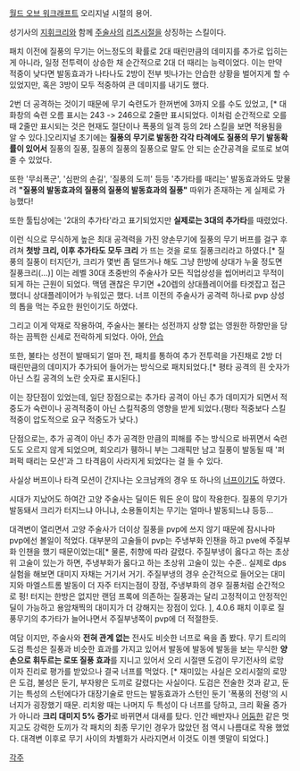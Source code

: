 [[월드 오브 워크래프트]] 오리지널 시절의 용어.

성기사의 [[지휘크리]]와 함께 [[주술사]]의 [[리즈시절]]을 상징하는 스킬이다.

패치 이전에 질풍의 무기는 어느정도의 확률로 2대 때린만큼의 데미지를 추가로 입히는게 아니라, 일정 전투력이 상승한 채 순간적으로 2대 더 때리는 능력이었다. 이는 만약 적중이 낮다면 발동효과가 나타나도 2방이 전부 빗나가는 안습한 상황을 벌어지게 할 수 있었지만, 혹은 3방이 모두 적중하여 큰 데미지를 내기도 했다.

2번 더 공격하는 것이기 때문에 무기 숙련도가 한꺼번에 3까지 오를 수도 있었고, [* 대화창의 숙련 오름 표시는 243 -> 246으로 2줄만 표시되었다. 이처럼 순간적으로 오를 때 2줄만 표시되는 것은 현재도 절단이나 폭풍의 일격 등의 2타 스킬을 보면 적용됨을 알 수 있다.]오리지널 초기에는 '''질풍의 무기로 발동한 각각 타격에도 질풍의 무기 발동확률이 있어서''' 질풍의 질풍, 질풍의 질풍의 질풍으로 말도 안 되는 순간공격을 로또로 보여줄 수 있었다.

또한 '무쇠폭군', '심판의 손길', '질풍의 도끼' 등등 '추가타를 때리는' 발동효과와도 맞물려 '''"질풍의 발동효과의 질풍의 질풍의 발동효과의 질풍"''' 따위가 존재하는 게 실제로 가능했다!

또한 툴팁상에는 '2대의 추가타'라고 표기되었지만 '''실제로는 3대의 추가타'''를 때렸었다.

이런 식으로 무식하게 높은 최대 공격력을 가진 양손무기에 질풍의 무기 버프를 걸구 후려쳐 '''첫방 크리, 이후 추가타도 모두 크리''' 가 뜨는 것을 로또 질풍크리라고 하였다.[* 질풍의 질풍이 터지던가, 크리가 몇번 좀 덜뜨거나 해도 그냥 한방에 상대가 누울 정도면 질풍크리(...)] 이는 레벨 30대 초중반의 주술사가 모든 직업상성을 씹어버리고 무적이 되게 하는 근원이 되었다. 맥뎀 괜찮은 무기면 +20렙의 상대플레이어를 타겟잡고 접근했더니 상대플레이어가 누워있곤 했다. 너프 이전의 주술사가 공격력 하나로 pvp 상성의 톱을 먹는 주요한 원인이기도 하였다.

그리고 이게 악재로 작용하여, 주술사는 불타는 성전까지 상향 없는 영원한 하향만을 당하는 끔찍한 신세로 전락하게 되었다. 아아, [[안습]]

또한, 불타는 성전이 발매되기 얼마 전, 패치를 통하여 추가 전투력을 가진채로 2방 더 때린만큼의 데미지가 추가되어 들어가는 방식으로 패치되었다.[* 평타 공격의 흰 숫자가 아닌 스킬 공격의 노란 숫자로 표시된다.]

이는 장단점이 있었는데, 일단 장점으로는 추가타 공격이 아닌 추가 데미지가 되면서 적중도가 숙련이나 공격적중이 아닌 스킬적중의 영향을 받게 되었다.(평타 적중보다 스킬적중이 압도적으로 요구 적중도가 낮다.)

단점으로는, 추가 공격이 아닌 추가 공격한 만큼의 피해를 주는 방식으로 바뀌면서 숙련도도 오르지 않게 되었으며, 회오리가 휑하니 부는 그래픽만 남고 질풍이 발동될 때 '퍼퍼퍽 때리는 모션'과 그 타격음이 사라지게 되었다는 걸 들 수 있다.

사실상 버프이나 타격 모션이 간지나는 오크남캐의 경우 또 하나의 [[너프]]이기도 하였다.

시대가 지났어도 하여간 고양 주술사는 딜이든 뭐든 운이 많이 작용한다. 질풍의 무기가 발동돼서 크리가 터지느냐 아니냐, 소용돌이치는 무기는 얼마나 발동되느냐 등등...

대격변이 열리면서 고양 주술사가 더이상 질풍을 pvp에 쓰지 않기 때문에 잠시나마 pvp에선 볼일이 적었다.  대부분의 고술들이 pvp는 주냉부화 인챈을 하고 pve에 주질부화 인챈을 했기 때문이었는대[* 물론, 취향에 따라 갈렸다.  주질부냉이 옳다고 하는 초상위 고술이 있는가 하면, 주냉부화가 옳다고 하는 초상위 고술이 있는 수준.. 실제로 dps 실험을 해보면 대미지 자채는 거기서 거기.  주질부냉의 경우 순간적으로 들어오는 대미지와 마엘스트롬 발동이 더 자주 터지는점이 장점, 주냉부화의 경우 질풍처럼 순간적으로 펑! 터지는 한방은 없지만 랜덤 프록에 의존하는 질풍과는 달리 고정적이고 안정적인 딜이 가능하고 용암채찍의 대미지가 더 강해지는 장점이 있다. ], 4.0.6 패치 이후로 질풍무기의 추가타가 늘어나면서 주질부냉쪽이 pvp에 더 적절한듯.

여담 이지만, 주술사와 '''전혀 관계 없는''' 전사도 비슷한 너프로 욕을 좀 봤다.  무기 트리의 도검 특성은 질풍과 비슷한 효과를 가지고 있어서 발동에 발동에 발동을 보는 무식한 '''양손으로 휘두르는 로또 질풍 효과'''를 지니고 있어서 오리 시절땐 도검이 무기전사의 로망이자 진리로 평가를 받았으나 결국 너프를 먹었다. [* 재미있는 사실은 오리시절의 로망은 도검, 불성은 둔기, 부자왕은 도끼로 갈렸다는 사실이다. 도검은 전술한 것과 같고, 둔기는 특성의 스턴에다가 대장기술로 만드는 발동효과가 스턴인 둔기 '폭풍의 전령'의 시너지가 굉장했기 때문. 리치왕 때는 나머지 두 특성이 다 너프를 당하고, 크리 확율 증가가 아니라 '''크리 대미지 5% 증가'''로 바뀌면서 대새를 탔다. 인간 배반자나 [[어둠한]] 같은 멋지고도 강력한 도끼가 각 패치의 최종 무기인 경우가 많았던 점 역시 나름대로 작용 했었다.  대격변 이후로 무기 사이의 차별화가 사라지면서 이것도 이젠 옛말이 되었다.]

[[각주]]
